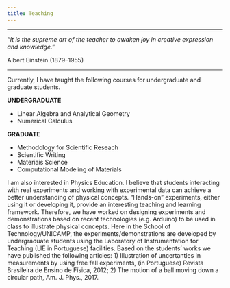 ```yaml
---
title: Teaching
---
```

***

*"It is the supreme art of the teacher to awaken joy in creative expression and knowledge."*

Albert Einstein (1879–1955)

***

Currently, I have taught the following courses for undergraduate and graduate students.

**UNDERGRADUATE**

- Linear Algebra and Analytical Geometry
- Numerical Calculus

**GRADUATE**

- Methodology for Scientific Reseach
- Scientific Writing
- Materiais Science
- Computational Modeling of Materials

I am also interested in Physics Education. I believe that students interacting with real experiments and working with experimental data can achieve a better understanding of physical concepts. “Hands-on” experiments, either using it or developing it, provide an interesting teaching and learning framework.  Therefore, we have worked on designing experiments and demonstrations  based on recent technologies (e.g. Arduino) to be used in class to illustrate physical concepts. Here in the School of Technology/UNICAMP, the experiments/demonstrations are developed by undergraduate students using the Laboratory of Instrumentation for Teaching (LIE in Portuguese) facilities. Based on the students’ works we have published the following articles: 1)  Illustration of uncertanties in measurements by using free fall experiments, (in Portuguese) Revista Brasileira de Ensino de Física, 2012; 2) The motion of a ball moving down a circular path, Am. J.  Phys., 2017.